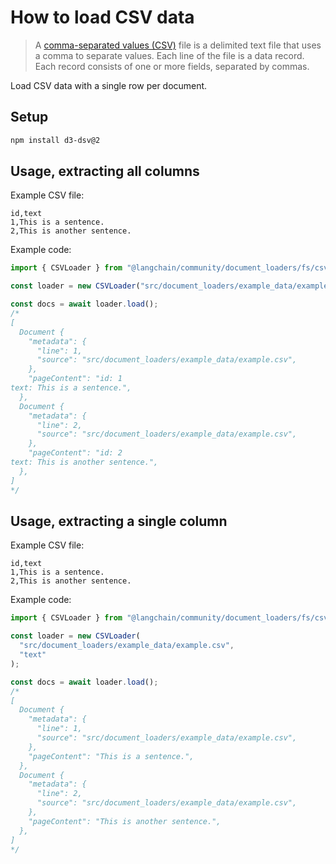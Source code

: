 # How to load CSV data

> A [comma-separated values (CSV)](https://en.wikipedia.org/wiki/Comma-separated_values) file is a delimited text file that uses a comma to separate values. Each line of the file is a data record. Each record consists of one or more fields, separated by commas.

Load CSV data with a single row per document.

## Setup

```bash npm2yarn
npm install d3-dsv@2
```

## Usage, extracting all columns

Example CSV file:

```csv
id,text
1,This is a sentence.
2,This is another sentence.
```

Example code:

```typescript
import { CSVLoader } from "@langchain/community/document_loaders/fs/csv";

const loader = new CSVLoader("src/document_loaders/example_data/example.csv");

const docs = await loader.load();
/*
[
  Document {
    "metadata": {
      "line": 1,
      "source": "src/document_loaders/example_data/example.csv",
    },
    "pageContent": "id: 1
text: This is a sentence.",
  },
  Document {
    "metadata": {
      "line": 2,
      "source": "src/document_loaders/example_data/example.csv",
    },
    "pageContent": "id: 2
text: This is another sentence.",
  },
]
*/
```

## Usage, extracting a single column

Example CSV file:

```csv
id,text
1,This is a sentence.
2,This is another sentence.
```

Example code:

```typescript
import { CSVLoader } from "@langchain/community/document_loaders/fs/csv";

const loader = new CSVLoader(
  "src/document_loaders/example_data/example.csv",
  "text"
);

const docs = await loader.load();
/*
[
  Document {
    "metadata": {
      "line": 1,
      "source": "src/document_loaders/example_data/example.csv",
    },
    "pageContent": "This is a sentence.",
  },
  Document {
    "metadata": {
      "line": 2,
      "source": "src/document_loaders/example_data/example.csv",
    },
    "pageContent": "This is another sentence.",
  },
]
*/
```
